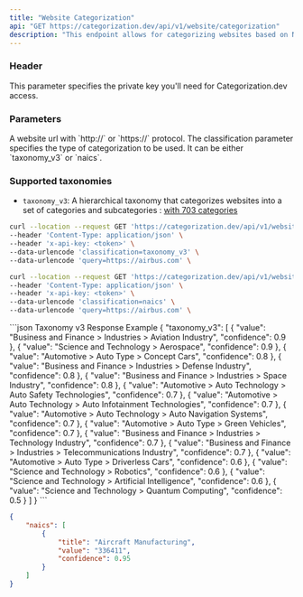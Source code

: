 ```yaml
---
title: "Website Categorization"
api: "GET https://categorization.dev/api/v1/website/categorization"
description: "This endpoint allows for categorizing websites based on NAICS (North American Industry Classification System) codes or a taxonomy classification."
---
```


### Header

<ParamField header="x-api-key" type="string" required={true}>
    This parameter specifies the private key you'll need for Categorization.dev access.
</ParamField>

### Parameters

<ParamField query="query" type="string" required={true} default="https://airbus.com">
    A website url with `http://` or `https://` protocol.
</ParamField>

<ParamField query="classification" type="string" required={true} default="naics">
    The classification parameter specifies the type of categorization to be used. It can be either `taxonomy_v3` or `naics`.
</ParamField>


### Supported taxonomies

- `taxonomy_v3`: A hierarchical taxonomy that categorizes websites into a set of categories and subcategories : [with 703 categories](/api-reference/taxonomy_v3)

<RequestExample>

```bash Taxonomy v3 Example Request
curl --location --request GET 'https://categorization.dev/api/v1/website/categorization' \
--header 'Content-Type: application/json' \
--header 'x-api-key: <token>' \
--data-urlencode 'classification=taxonomy_v3' \
--data-urlencode 'query=https://airbus.com' \
```

```bash NAICS Example Request
curl --location --request GET 'https://categorization.dev/api/v1/website/categorization' \
--header 'Content-Type: application/json' \
--header 'x-api-key: <token>' \
--data-urlencode 'classification=naics' \
--data-urlencode 'query=https://airbus.com' \
```

</RequestExample>

<ResponseExample>
```json Taxonomy v3 Response Example
{
    "taxonomy_v3": [
        {
            "value": "Business and Finance > Industries > Aviation Industry",
            "confidence": 0.9
        },
        {
            "value": "Science and Technology > Aerospace",
            "confidence": 0.9
        },
        {
            "value": "Automotive > Auto Type > Concept Cars",
            "confidence": 0.8
        },
        {
            "value": "Business and Finance > Industries > Defense Industry",
            "confidence": 0.8
        },
        {
            "value": "Business and Finance > Industries > Space Industry",
            "confidence": 0.8
        },
        {
            "value": "Automotive > Auto Technology > Auto Safety Technologies",
            "confidence": 0.7
        },
        {
            "value": "Automotive > Auto Technology > Auto Infotainment Technologies",
            "confidence": 0.7
        },
        {
            "value": "Automotive > Auto Technology > Auto Navigation Systems",
            "confidence": 0.7
        },
        {
            "value": "Automotive > Auto Type > Green Vehicles",
            "confidence": 0.7
        },
        {
            "value": "Business and Finance > Industries > Technology Industry",
            "confidence": 0.7
        },
        {
            "value": "Business and Finance > Industries > Telecommunications Industry",
            "confidence": 0.7
        },
        {
            "value": "Automotive > Auto Type > Driverless Cars",
            "confidence": 0.6
        },
        {
            "value": "Science and Technology > Robotics",
            "confidence": 0.6
        },
        {
            "value": "Science and Technology > Artificial Intelligence",
            "confidence": 0.6
        },
        {
            "value": "Science and Technology > Quantum Computing",
            "confidence": 0.5
        }
    ]
}
```

```json NAICS Response Example
{
    "naics": [
        {
            "title": "Aircraft Manufacturing",
            "value": "336411",
            "confidence": 0.95
        }
    ]
}
```
</ResponseExample>
